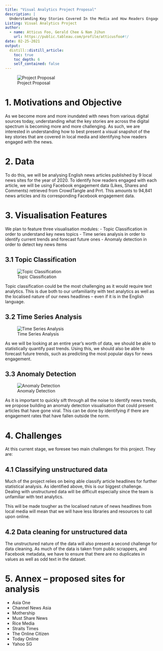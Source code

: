 ```yaml
---
title: "Visual Analytics Project Proposal"
description: |
  Understanding Key Stories Covered In the Media and How Readers Engaged With News 
Listing: Visual Analytics Project
author:
  - name: Atticus Foo, Gerald Chee & Nam Jihun
    url: https://public.tableau.com/profile/atticusfoo#!/
date: 02-25-2021
output:
  distill::distill_article:
    toc: true
    toc_depth: 6
    self_contained: false
---
```



![Project Proposal](images/Project Proposal Header.PNG)

# 1.	Motivations and Objective 
As we become more and more inundated with news from various digital sources today, understanding what the key stories are across the digital spectrum is becoming more and more challenging. 
As such, we are interested in understanding how to best present a visual snapshot of the key stories that are covered in local media and identifying how readers engaged with the news. 

# 2.	Data 
To do this, we will be analysing English news articles published by 9 local news sites for the year of 2020. To identify how readers engaged with each article, we will be using Facebook engagement data (Likes, Shares and Comments) retrieved from CrowdTangle and Prrt. This amounts to 94,841 news articles and its corresponding Facebook engagement data. 

# 3.	Visualisation Features
We plan to feature three visualisation modules: 
-	Topic Classification in order to understand key news topics
-	Time series analysis in order to identify current trends and forecast future ones
-	Anomaly detection in order to detect key news items

## 3.1 Topic Classification 

![Topic Classification](images/Project Proposal Classification.PNG)

Topic classification could be the most challenging as it would require text analytics. This is due both to our unfamiliarity with text analytics as well as the localised nature of our news headlines – even if it is in the English language. 

## 3.2 Time Series Analysis 
![Time Series Analysis](images/Project Proposal Time Series.PNG)

As we will be looking at an entire year’s worth of data, we should be able to statistically quantify past trends. Using this, we should also be able to forecast future trends, such as predicting the most popular days for news engagement. 

## 3.3 Anomaly Detection 

![Anomaly Detection](images/Project Proposal Anomaly Detection.PNG)

As it is important to quickly sift through all the noise to identify news trends, we propose building an anomaly detection visualisation that could present articles that have gone viral. This can be done by identifying if there are engagement rates that have fallen outside the norm. 

# 4.	Challenges 

At this current stage, we foresee two main challenges for this project. They are: 
 
##  4.1	Classifying unstructured data 
Much of the project relies on being able classify article headlines for further statistical analysis. As identified above, this is our biggest challenge. Dealing with unstructured data will be difficult especially since the team is unfamiliar with text analytics. 

This will be made tougher as the localised nature of news headlines from local media will mean that we will have less libraries and resources to call upon online. 

## 4.2	Data cleaning for unstructured data
The unstructured nature of the data will also present a second challenge for data cleaning. As much of the data is taken from public scrappers, and Facebook metadata, we have to ensure that there are no duplicates in values as well as odd text in the dataset. 

# 5.	Annex – proposed sites for analysis  
-	Asia One 
-	Channel News Asia 
-	Mothership
-	Must Share News
-	Rice Media
-	Straits Times 
-	The Online Citizen 
-	Today Online 
-	Yahoo SG 







